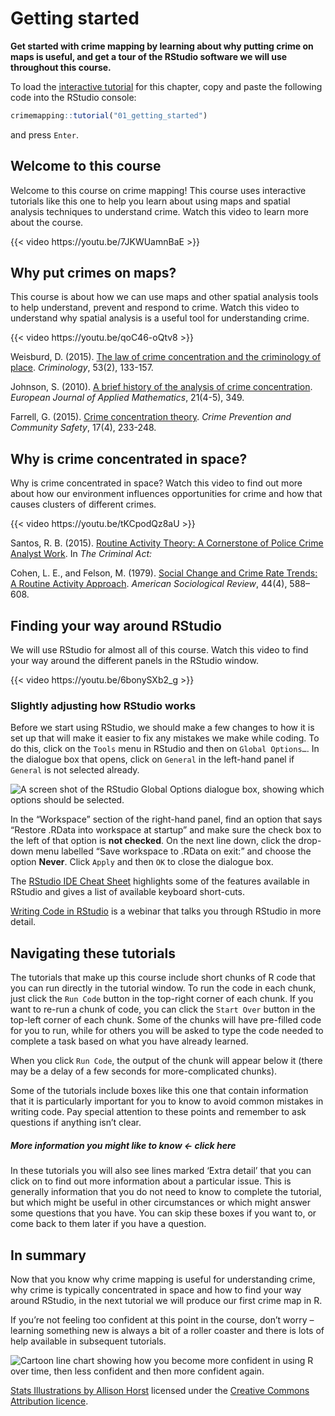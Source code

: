 # Getting started

**Get started with crime mapping by learning about why putting crime on maps is useful, and get a tour of the RStudio software we will use throughout this course.**

::: {.box .load-tutorial}
To load the [interactive tutorial](../#how-to-use-this-book) for this chapter, copy and paste the following code into the RStudio console:

```r
crimemapping::tutorial("01_getting_started")
```

and press `Enter`.
:::


## Welcome to this course

Welcome to this course on crime mapping! This course uses interactive tutorials like this one to help you learn about using maps and spatial analysis techniques to understand crime. Watch this video to learn more about the course.

{{< video https://youtu.be/7JKWUamnBaE >}}

## Why put crimes on maps?

This course is about how we can use maps and other spatial analysis tools to help understand, prevent and respond to crime. Watch this video to understand why spatial analysis is a useful tool for understanding crime.

{{< video https://youtu.be/qoC46-oQtv8 >}}

::: {.box .reading}
Weisburd, D. (2015). [The law of crime concentration and the criminology of place](https://doi.org/10.1111/1745-9125.12070). *Criminology*, 53(2), 133-157.

Johnson, S. (2010). [A brief history of the analysis of crime concentration](https://doi.org/10.1017/S0956792510000082). *European Journal of Applied Mathematics*, 21(4-5), 349.

Farrell, G. (2015). [Crime concentration theory](https://doi.org/10.1057/cpcs.2015.17). *Crime Prevention and Community Safety*, 17(4), 233-248.
:::

## Why is crime concentrated in space?

Why is crime concentrated in space? Watch this video to find out more about how our environment influences opportunities for crime and how that causes clusters of different crimes.

{{< video https://youtu.be/tKCpodQz8aU >}}

::: {.box .reading}
Santos, R. B. (2015). [Routine Activity Theory: A Cornerstone of Police Crime Analyst Work](https://ebookcentral.proquest.com/lib/ucl/reader.action?docID=1952969&ppg=130). In *The Criminal Act:*

Cohen, L. E., and Felson, M. (1979). [Social Change and Crime Rate Trends: A Routine Activity Approach](https://doi.org/10.2307/2094589). *American Sociological Review*, 44(4), 588--608.
:::

## Finding your way around RStudio

We will use RStudio for almost all of this course. Watch this video to find your way around the different panels in the RStudio window.

{{< video https://youtu.be/6bonySXb2_g >}}

### Slightly adjusting how RStudio works

Before we start using RStudio, we should make a few changes to how it is set up that will make it easier to fix any mistakes we make while coding. To do this, click on the `Tools` menu in RStudio and then on `Global Options…`. In the dialogue box that opens, click on `General` in the left-hand panel if `General` is not selected already.

<p class="centered-image">

<img src="images/workspace_options.png" alt="A screen shot of the RStudio Global Options dialogue box, showing which options should be selected."/>

</p>

In the "Workspace" section of the right-hand panel, find an option that says "Restore .RData into workspace at startup" and make sure the check box to the left of that option is **not checked**. On the next line down, click the drop-down menu labelled "Save workspace to .RData on exit:" and choose the option **Never**. Click `Apply` and then `OK` to close the dialogue box.

::: {.box .reading}
The [RStudio IDE Cheat Sheet](https://github.com/rstudio/cheatsheets/blob/master/rstudio-ide.pdf) highlights some of the features available in RStudio and gives a list of available keyboard short-cuts.

[Writing Code in RStudio](https://rstudio.com/resources/webinars/programming-part-1-writing-code-in-rstudio/) is a webinar that talks you through RStudio in more detail.
:::

## Navigating these tutorials

The tutorials that make up this course include short chunks of R code that you can run directly in the tutorial window. To run the code in each chunk, just click the `Run Code` button in the top-right corner of each chunk. If you want to re-run a chunk of code, you can click the `Start Over` button in the top-left corner of each chunk. Some of the chunks will have pre-filled code for you to run, while for others you will be asked to type the code needed to complete a task based on what you have already learned.

When you click `Run Code`, the output of the chunk will appear below it (there may be a delay of a few seconds for more-complicated chunks).

::: {.box .notewell}
Some of the tutorials include boxes like this one that contain information that it is particularly important for you to know to avoid common mistakes in writing code. Pay special attention to these points and remember to ask questions if anything isn't clear.
:::

::: {.box .extra-detail}
<h5 id="intro-box1-title" class="box-title">

More information you might like to know \<- **click here**

</h5>

::: {#intro-box1 .box-content}
In these tutorials you will also see lines marked 'Extra detail' that you can click on to find out more information about a particular issue. This is generally information that you do not need to know to complete the tutorial, but which might be useful in other circumstances or which might answer some questions that you have. You can skip these boxes if you want to, or come back to them later if you have a question.
:::
:::

```{=html}
<script>
$("#intro-box1-title").click(function () { $("#intro-box1").toggle("slow") })
</script>
```
## In summary

Now that you know why crime mapping is useful for understanding crime, why crime is typically concentrated in space and how to find your way around RStudio, in the next tutorial we will produce our first crime map in R.

If you're not feeling too confident at this point in the course, don't worry -- learning something new is always a bit of a roller coaster and there is lots of help available in subsequent tutorials.

<p class="full-width-image"><img src="https://github.com/mpjashby/crimemapping/raw/main/inst/tutorials/01_getting_started/images/r_rollercoaster.png" alt="Cartoon line chart showing how you become more confident in using R over time, then less confident and then more confident again."></p>

<p class="credits">

[Stats Illustrations by Allison Horst](https://github.com/allisonhorst/stats-illustrations) licensed under the [Creative Commons Attribution licence](https://github.com/allisonhorst/stats-illustrations/blob/master/license).

</p>
